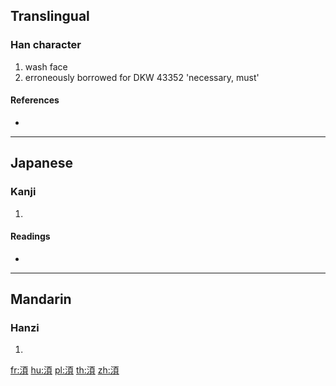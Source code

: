 ==Translingual==

===Han character===
{{Han char|rn=85|rad=水|as=09|sn=12|four=|canj=EMBC}}

# wash face
# erroneously borrowed for DKW 43352 'necessary, must'

====References====
* {{Han ref|kx=0636.270|dkj=17827|hdz=31672.020|uh=6E4F|ud=28239}}

----

==Japanese==

===Kanji===
{{ja-kanji|grade=|rs=水09}}

# {{defn|lang=ja|sort=水09}}

====Readings====
* {{ja-readings|on=[[かい]] (kai), [[け]] (ke)|kun=[[ただれる]] (tadareru)}}

----

==Mandarin==

===Hanzi===
{{cmn-hanzi|pin=[[huì]] ([[hui4]])|wg=hui<sup>4</sup>}}

# {{defn|lang=cmn|sort=水09}}

[[fr:湏]]
[[hu:湏]]
[[pl:湏]]
[[th:湏]]
[[zh:湏]]